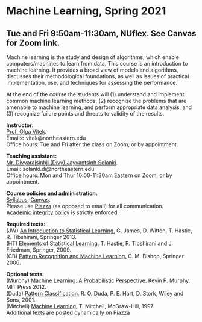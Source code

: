 <h1> Machine Learning, Spring 2021 </h1>
<h2>Tue and Fri 9:50am-11:30am, NUflex. See Canvas for Zoom link.</h2>

Machine learning is the study and design of algorithms, which enable computers/machines to learn from data. This course is an introduction to machine learning. It provides a broad view of models and algorithms, discusses their methodological foundations, as well as issues of practical implementation, use, and techniques for assessing the performance. 

At the end of the course the students will (1) understand and implement common machine learning methods, (2) recognize the problems that are amenable to machine learning, and perform appropriate data analysis, and (3) recognize failure points and threats to validity of the results.

<p><strong>Instructor:</strong></br>
[Prof. Olga Vitek](http://olga-vitek-lab.ccis.northeastern.edu/).</br> Email:o.vitek@northeastern.edu</br> 
Office hours: Tue and Fri after the class on Zoom, or by appointment.</p>

<p><strong>Teaching assistant:</strong></br>
[Mr. Divyarajsinhji (Divy) Jayvantsinh Solanki](https://www.linkedin.com/in/dvsolanki/).</br> Email: solanki.di@northeastern.edu</br> 
Office hours: Mon and Thur 10:00-11:30am Eastern on Zoom, or by appointment.

<p><strong>Course policies and administration:</strong></br> [Syllabus](CS6140_S21_syllabus.pdf), [Canvas](https://canvas.northeastern.edu).</br> 
Please use [Piazza](http://piazza.com/northeastern/spring2021/cs614002) (as opposed to email) for all communication.</br>
[Academic integrity policy](http://www.northeastern.edu/osccr/academic-integrity-policy/) is strictly enforced.</p> 

<p><strong>Required texts:</strong></br>
(JW) [An Introduction to Statistical Learning.](https://statlearning.com/) G. James, D. Witten, T. Hastie, R. Tibshirani, Springer 2013.</br>
(HT) [Elements of Statistical Learning.](https://web.stanford.edu/~hastie/ElemStatLearn/) T. Hastie, R. Tibshirani and J. Friedman, Springer, 2009.</br>
(CB) [Pattern Recognition and Machine Learning.](https://www.microsoft.com/en-us/research/people/cmbishop/) C. M. Bishop, Springer 2006.</br>

<p><strong>Optional texts:</strong></br>
(Murphy) [Machine Learning: A Probabilistic Perspective.](https://probml.github.io/pml-book/) Kevin P. Murphy, MIT Press 2012.</br>
(Duda) [Pattern Classification.](http://www.wiley.com/WileyCDA/WileyTitle/productCd-0471056693.html) R. O. Duda, P. E. Hart, D. Stork, Wiley and Sons, 2001.</br>
(Mitchell) [Machine Learning.](http://www.cs.cmu.edu/afs/cs.cmu.edu/user/mitchell/ftp/mlbook.html) T. Mitchell, McGraw-Hill, 1997.</br>
Additional texts are posted dynamically on Piazza
</p>

